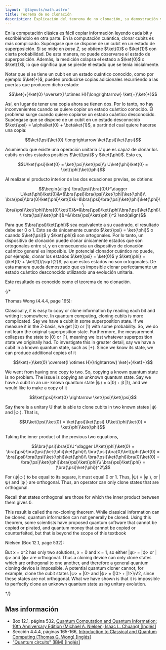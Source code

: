 ```yaml
---
layout: '@layouts/math.astro'
title: Teorema de no clonación
description: Explicación del teorema de no clonación, su demostración y sus implicaciones en la computación cuántica.
---
```



En la computación clásica es fácil copiar información leyendo cada bit y escribiéndolo en otra parte. 
En la computación cuántica, clonar cubits es más complicado. Supóngase que se dispone de un cubit en un estado 
de superposición. Si se mide en *base Z*, se obtiene $\ket{0}$ o $\ket{1}$ con cierta probabilidad. De esta manera, 
no puede observarse el estado de superposición. Además, la medición colapsa el estado a $\ket{0}$ o $\ket{1}$, lo 
que significa que se pierde el estado que se tenía inicialmente.

Notar que si se tiene un cubit en un estado cuántico conocido, como por ejemplo $\ket{+}$, pueden producirse copias 
adicionales recurriendo a las puertas que producen dicho estado: 

```math
\ket{+}\ket{0} \overset{I \otimes H}{\longrightarrow} \ket{+}\ket{+}
```

Así, en lugar de tener una copia ahora se tienen dos. Por lo tanto, no hay inconvenientes cuando se quiere copiar un estado 
cuántico conocido. El problema surge cuando quiere copiarse un estado cuántico desconocido. Supóngase que se dispone de 
un cubit en un estado desconocido $\ket{\psi} = \alpha\ket{0} + \beta\ket{1}$, a partir del cual quiere hacerse una copia:

```math
\ket{\psi}\ket{0} \longrightarrow \ket{\psi}\ket{\psi}
```

Asumiendo que existe una operación unitaria $U$ que es capaz de clonar los cubits en dos estados posibles 
$\ket{\psi}$ y $\ket{\phi}$. Esto es, 

```math
U\ket{\psi}\ket{0} = \ket{\psi}\ket{\psi}\\
U\ket{\phi}\ket{0} = \ket{\phi}\ket{\phi}
```

Al realizar el producto interior de las dos ecuaciones previas, se obtiene:

```math
\begin{align}
\bra{\psi}\bra{0}U^\dagger U\ket{\phi}\ket{0}&=&\bra{\psi}\bra{\psi}\ket{\phi}\ket{\phi}\\
\bra{\psi}\bra{0}\ket{\phi}\ket{0}&=&\bra{\psi}\bra{\psi}\ket{\phi}\ket{\phi}\\
\bra{\psi}\ket{\phi}\bra{0}\ket{0}&=&\bra{\psi}\ket{\phi}\bra{\psi}\ket{\phi}\\
\bra{\psi}\ket{\phi}&=&(\bra{\psi}\ket{\phi})^2
\end{align}
```

Para que $\bra{\psi}\ket{\phi}$ sea equivalente a su cuadrado, el resultado debe ser $0$ o $1$. Esto 
se da únicamente cuando $\ket{\psi} = \ket{\phi}$ o cuando $\ket{\psi}$ y $\ket{\phi}$ son ortogonales. 
Por lo tanto, un dispositivo de clonación puede clonar únicamente estados que son ortogonales entre sí, y en consecuencia
un dispositivo de clonación cuántico general es imposible. Un potencial clonador cuántico no puede, por ejemplo, 
clonar los estados $\ket{\psi} = \ket{0}$ y $\ket{\phi} = (\ket{0} + \ket{1})/\sqrt{2}$, ya que estos estados no son ortogonales. 
De esta manera queda demostrado que es imposible clonar perfectamente un estado cuántico desconocido utilizando una evolución unitaria.

Este resultado es conocido como el teorema de no clonación. 


{/* 

Thomas Wong (4.4.4, page 165):

Classically, it is easy to copy or clone information by reading each bit and writing
it somewhere. In quantum computing, cloning cubits is more complicated. Say we
have a cubit in some superposition state. If we measure it in the Z-basis, we get |0⟩
or |1⟩ with some probability. So, we do not learn the original superposition state.
Furthermore, the measurement collapses the state to |0⟩ or |1⟩, meaning we lost
whatever superposition state we originally had.
To investigate this in greater detail, say we have a cubit in a known quantum
state, such as |+⟩. Since we know its state, we can produce additional copies of it

```math
\ket{+}\ket{0} \overset{I \otimes H}{\rightarrow} \ket{+}\ket{+}
```

We went from having one copy to two. So, copying a known quantum state is no
problem.
The issue is copying an unknown quantum state. Say we have a cubit in an un-
known quantum state |ψ⟩ = α|0⟩ + β |1⟩, and we would like to make a copy of it

```math
\ket{\psi}\ket{0} \rightarrow \ket{\psi}\ket{\psi}
```

Say there is a unitary U that is able to clone cubits in two known states |ψ⟩ and
|φ ⟩. That is,

```math
U\ket{\psi}\ket{0} = \ket{\psi}\ket{\psi}
U\ket{\phi}\ket{0} = \ket{\phi}\ket{\phi}
```

Taking the inner product of the previous two equations,

```math
\bra{\psi}\bra{0}U^\dagger U\ket{\phi}\ket{0} = \bra{\psi}\bra{\psi}\ket{\phi}\ket{\phi}\\
\bra{\psi}\bra{0}\ket{\phi}\ket{0} = \bra{\psi}\bra{\psi}\ket{\phi}\ket{\phi}\\
\bra{\psi}\ket{\phi}\bra{0}\ket{0} = \bra{\psi}\ket{\phi}\bra{\psi}\ket{\phi}\\
\bra{\psi}\ket{\phi} = (\bra{\psi}\ket{\phi})^2\\
```

For ⟨ψ|φ ⟩ to be equal to its square, it must equal 0 or 1. Thus, |ψ⟩ = |φ ⟩, or |ψ⟩ and |φ ⟩ are
orthogonal. Thus, an operator can only clone states that are orthogonal.

Recall that states orthogonal are those for which the inner product between them gives 0.

This result is called the no-cloning theorem. While classical information can be
cloned, quantum information can not generally be cloned.
Using this theorem, some scientists have proposed quantum software that cannot
be copied or pirated, and quantum money that cannot be copied or counterfeited,
but that is beyond the scope of this textbook


Nielsen (Box 12.1, page 532):

But x = x^2 has only two solutions, x = 0 and x = 1, so either |ψ> = |ϕ> or |ψ> and
|ϕ> are orthogonal. Thus a cloning device can only clone states which are orthogonal
to one another, and therefore a general quantum cloning device is impossible. A
potential quantum cloner cannot, for example, clone the cubit states |ψ> = |0> and
|ϕ> = (|0> + |1>)/√2, since these states are not orthogonal.
What we have shown is that it is impossible to perfectly clone an unknown quantum
state using unitary evolution.

*/}


## Mas información


- Box 12.1, página 532, <a href='https://isbnsearch.org/isbn/9781107002173' target='_blank'>Quantum Computation and Quantum Information: 10th Anniversary Edition (Michael A. Nielsen; Isaac L. Chuang) [Inglés]</a>
- Sección 4.4.4, páginas 165-166, <a href='https://isbnsearch.org/isbn/9798985593105' target='_blank'>Introduction to Classical and Quantum Computing (Thomas G. Wong) [Inglés]</a>
- <a href='https://learning.quantum.ibm.com/course/basics-of-quantum-information/quantum-circuits' target='_blank'>"Quantum circuits" (IBM) [Inglés]</a>
